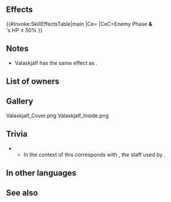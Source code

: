 {{Weapon Infobox
|tagid=SID_ヴラスキャルヴ
|weaponType=Blue Tome
|might=14
|range=2
|effect=If unit's HP ≤ 50% and foe initiates combat, unit can counterattack before foe's first attack.
|cost=400
|exclusive=1
|userVersion1=Closed
|userVersion2=Open
|statModifiers=0,14,0,0,0
|required=Thoron
|SE=se_effect_ice.flac
|properties=enemy_only
}}
==Effects==
{{#invoke:SkillEffectsTable|main
|Ce={{Eft|Vantage}}
|CeC=Enemy Phase '''&'''<br>{{Tgt|Unit}}'s HP ≤ 50%
}}
==Notes==
* Valaskjálf has the same effect as {{St|Vantage 2}}.
{{Preempt}}
==List of owners==
{{Skill Hero List}}
==Gallery==
<gallery>
Valaskjalf_Cover.png
Valaskjalf_Inside.png
</gallery>
==Trivia==
{{NorseMyth|("the Shelf of the Slain") is one of Odin's Halls, a great dwelling built and roofed with pure silver. In this room is a high seat, [[Wikipedia:Hliðskjálf|Hliðskjálf]], where Odin can watch over the entire universe. To put it simply, it is Odin's throne room.}}
** In the context of {{FE|H}} this corresponds with {{St|Hliðskjálf}}, the staff used by {{Ut|Veronica: Brave Princess}}.
==In other languages==
{{OtherLanguages
|japanese=ヴラスキャルヴ
|german=Valaskjálf
|spanishEU=Valaskjálf
|spanishLA=Valaskjálf
|french=Valaskjálf
|italian=Valaskjálf
|chineseTW=瓦拉斯卡夫
|portuguese=Valaskjálf
}}
==See also==
{{See also skills|cond=(Description LIKE '%unit can counterattack before foe_s first attack%' OR Name LIKE'%Valaskjálf%') AND (Exclusive=1 AND Name NOT LIKE '%+' AND Properties HOLDS NOT 'arcane')}}
{{Weapons Navbox}}